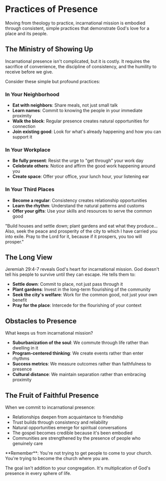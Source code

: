# Practices of Presence

Moving from theology to practice, incarnational mission is embodied through consistent, simple practices that demonstrate God's love for a place and its people.

## The Ministry of Showing Up

Incarnational presence isn't complicated, but it is costly. It requires the sacrifice of convenience, the discipline of consistency, and the humility to receive before we give.

Consider these simple but profound practices:

### In Your Neighborhood

- **Eat with neighbors**: Share meals, not just small talk
- **Learn names**: Commit to knowing the people in your immediate proximity
- **Walk the block**: Regular presence creates natural opportunities for connection
- **Join existing good**: Look for what's already happening and how you can support it

### In Your Workplace

- **Be fully present**: Resist the urge to "get through" your work day
- **Celebrate others**: Notice and affirm the good work happening around you
- **Create space**: Offer your office, your lunch hour, your listening ear

### In Your Third Places

- **Become a regular**: Consistency creates relationship opportunities
- **Learn the rhythm**: Understand the natural patterns and customs
- **Offer your gifts**: Use your skills and resources to serve the common good

<Scripture ref="Jer 29:4-7">
  "Build houses and settle down; plant gardens and eat what they produce...
  Also, seek the peace and prosperity of the city to which I have carried you
  into exile. Pray to the Lord for it, because if it prospers, you too will
  prosper."
</Scripture>

## The Long View

Jeremiah 29:4-7 reveals God's heart for incarnational mission. God doesn't tell his people to survive until they can escape. He tells them to:

- **Settle down**: Commit to place, not just pass through it
- **Plant gardens**: Invest in the long-term flourishing of the community
- **Seek the city's welfare**: Work for the common good, not just your own benefit
- **Pray for the place**: Intercede for the flourishing of your context

## Obstacles to Presence

What keeps us from incarnational mission?

- **Suburbanization of the soul**: We commute through life rather than dwelling in it
- **Program-centered thinking**: We create events rather than enter rhythms
- **Success metrics**: We measure outcomes rather than faithfulness to presence
- **Cultural distance**: We maintain separation rather than embracing proximity

## The Fruit of Faithful Presence

When we commit to incarnational presence:

- Relationships deepen from acquaintance to friendship
- Trust builds through consistency and reliability
- Natural opportunities emerge for spiritual conversations
- The gospel becomes credible because it's been embodied
- Communities are strengthened by the presence of people who genuinely care

<Callout variant="success">
  **Remember**: You're not trying to get people to come to your church. You're
  trying to become the church where you are.
</Callout>

The goal isn't addition to your congregation. It's multiplication of God's presence in every sphere of life.

